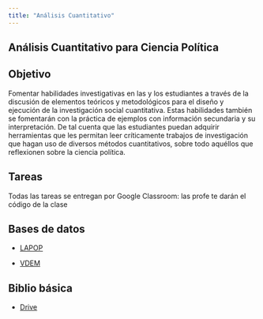 ```yaml
---
title: "Análisis Cuantitativo"
---
```


## Análisis Cuantitativo para Ciencia Política


## Objetivo 

Fomentar habilidades investigativas en las y los estudiantes a través de la discusión de elementos teóricos y metodológicos para el diseño y ejecución de la investigación social cuantitativa. Estas habilidades también se fomentarán con la práctica de ejemplos con información secundaria y su interpretación. De tal cuenta que las estudiantes puedan adquirir herramientas que les permitan leer críticamente trabajos de investigación que hagan uso de diversos métodos cuantitativos, sobre todo aquéllos que reflexionen sobre la ciencia política.

## Tareas

Todas las tareas se entregan por Google Classroom: las profe te darán el código de la clase 

## Bases de datos

- [LAPOP](https://www.vanderbilt.edu/lapop/)

- [VDEM](https://v-dem.net/) 

## Biblio básica

- [Drive](https://drive.google.com/drive/folders/1RFMDnhFarWpD8rPXmXLAIsnHLT8ac3Cs?usp=share_link) 